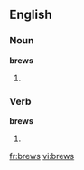 ==English==

===Noun===
'''brews'''

# {{plural of|[[brew]]}}

===Verb===
'''brews'''

# {{third-person singular of|[[brew]]}}

[[fr:brews]]
[[vi:brews]]